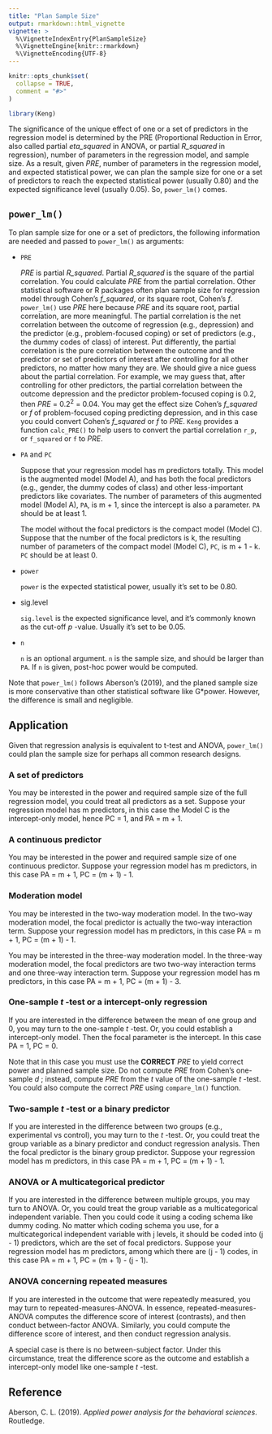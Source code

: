 ```yaml
---
title: "Plan Sample Size"
output: rmarkdown::html_vignette
vignette: >
  %\VignetteIndexEntry{PlanSampleSize}
  %\VignetteEngine{knitr::rmarkdown}
  %\VignetteEncoding{UTF-8}
---
```


```r
knitr::opts_chunk$set(
  collapse = TRUE,
  comment = "#>"
)
```

```r
library(Keng)
```

The significance of the unique effect of one or a set of predictors in the regression model is determined by the PRE (Proportional Reduction in Error, also called partial *eta_squared* in ANOVA, or partial *R_squared* in regression), number of parameters in the regression model, and sample size. As a result, given *PRE*, number of parameters in the regression model, and expected statistical power, we can plan the sample size for one or a set of predictors to reach the expected statistical power (usually 0.80) and the expected significance level (usually 0.05). So, `power_lm()` comes.

## `power_lm()`

To plan sample size for one or a set of predictors, the following information are needed and passed to `power_lm()` as arguments:

- `PRE`

  *PRE* is partial *R_squared*. Partial *R_squared* is the square of the partial correlation. You could calculate *PRE* from the partial correlation. Other statistical software or R packages often plan sample size for regression model through Cohen's *f_squared*, or its square root, Cohen's *f*. `power_lm()` use *PRE* here because *PRE* and its square root, partial correlation, are more meaningful. The partial correlation is the net correlation between the outcome of regression (e.g., depression) and the predictor (e.g., problem-focused coping) or set of predictors (e.g., the dummy codes of class) of interest. Put differently, the partial correlation is the pure correlation between the outcome and the predictor or set of predictors of interest after controlling for all other predictors, no matter how many they are. We should give a nice guess about the partial correlation. For example, we may guess that, after controlling for other predictors, the partial correlation between the outcome depression and the predictor problem-focused coping is 0.2, then *PRE* = 0.2^2^ = 0.04. You may get the effect size Cohen's *f_squared* or *f* of  problem-focused coping predicting depression, and in this case you could convert Cohen's *f_squared* or *f* to *PRE*. `Keng` provides a function `calc_PRE()` to help users to convert the partial correlation `r_p`, or `f_squared` or `f` to *PRE*.
  
- `PA` and `PC`
  
  Suppose that your regression model has m predictors totally. This model is the augmented model (Model A), and has both the focal predictors (e.g., gender, the dummy codes of class) and other less-important predictors like covariates. The number of parameters of this augmented model (Model A), `PA`, is m + 1, since the intercept is also a parameter. `PA` should be at least 1.
  
  The model without the focal predictors is the compact model (Model C). Suppose that the number of the focal predictors is k, the resulting number of parameters of the compact model (Model C), `PC`, is m + 1 - k. `PC` should be at least 0.
  
- `power`

  `power` is the expected statistical power, usually it's set to be 0.80.

- sig.level

  `sig.level` is the expected significance level, and it's commonly known as the cut-off *p* -value. Usually it's set to be 0.05.
  
- `n`

  `n` is an optional argument. `n` is the sample size, and should be larger than `PA`.  If `n` is given, post-hoc power would be computed.
  
Note that `power_lm()` follows Aberson's (2019), and the planed sample size is more conservative than other statistical software like G*power. However, the difference is small and negligible.

## Application

Given that regression analysis is equivalent to t-test and ANOVA, `power_lm()` could plan the sample size for perhaps all common research designs.

### A set of predictors

You may be interested in the power and required sample size of the full regression model, you could treat all predictors as a set. Suppose your regression model has m predictors, in this case the Model C is the intercept-only model, hence PC = 1, and PA = m + 1.

### A continuous predictor

You may be interested in the power and required sample size of one continuous predictor. Suppose your regression model has m predictors, in this case PA = m + 1, PC = (m + 1) - 1.

### Moderation model

You may be interested in the two-way moderation model. In the two-way moderation model, the focal predictor is actually the two-way interaction term. Suppose your regression model has m predictors, in this case PA = m + 1, PC = (m + 1) - 1.

You may be interested in the three-way moderation model. In the three-way moderation model, the focal predictors are  two two-way interaction terms and one three-way interaction term. Suppose your regression model has m predictors, in this case PA = m + 1, PC = (m + 1) - 3.

### One-sample *t* -test or a intercept-only regression

If you are interested in the difference between the mean of one group and 0, you may turn to the one-sample *t* -test. Or, you could establish a intercept-only model. Then the focal parameter is the intercept. In this case PA = 1, PC = 0.

Note that in this case you must use the **CORRECT** *PRE* to yield correct power and planned sample size. Do not compute *PRE* from Cohen's one-sample *d* ; instead, compute *PRE* from the *t* value of the one-sample *t* -test. You could also compute the correct *PRE* using `compare_lm()` function.

### Two-sample *t* -test or a binary predictor

If you are interested in the difference between two groups (e.g., experimental vs control), you may turn to the *t* -test. Or, you could treat the group variable as a binary predictor and conduct regression analysis. Then the focal predictor is the binary group predictor. Suppose your regression model has m predictors, in this case PA = m + 1, PC = (m + 1) - 1.

### ANOVA or A multicategorical predictor

If you are interested in the difference between multiple groups, you may turn to ANOVA. Or, you could treat the group variable as a multicategorical independent variable. Then you could code it using a coding schema like dummy coding. No matter which coding schema you use, for a multicategorical independent variable with j levels, it should be coded into (j - 1) predictors, which are the set of focal predictors. Suppose your regression model has m predictors, among which there are (j - 1) codes, in this case PA = m + 1, PC = (m + 1) - (j - 1).

### ANOVA concerning repeated measures

If you are interested in the outcome that were repeatedly measured, you may turn to repeated-measures-ANOVA. In essence, repeated-measures-ANOVA computes the difference score of interest (contrasts), and then conduct between-factor ANOVA. Similarly, you could compute the difference score of interest, and then conduct regression analysis. 

A special case is there is no between-subject factor. Under this circumstance, treat the difference score as the outcome and establish a intercept-only model like one-sample *t* -test.

## Reference

Aberson, C. L. (2019). *Applied power analysis for the behavioral sciences*. Routledge.
